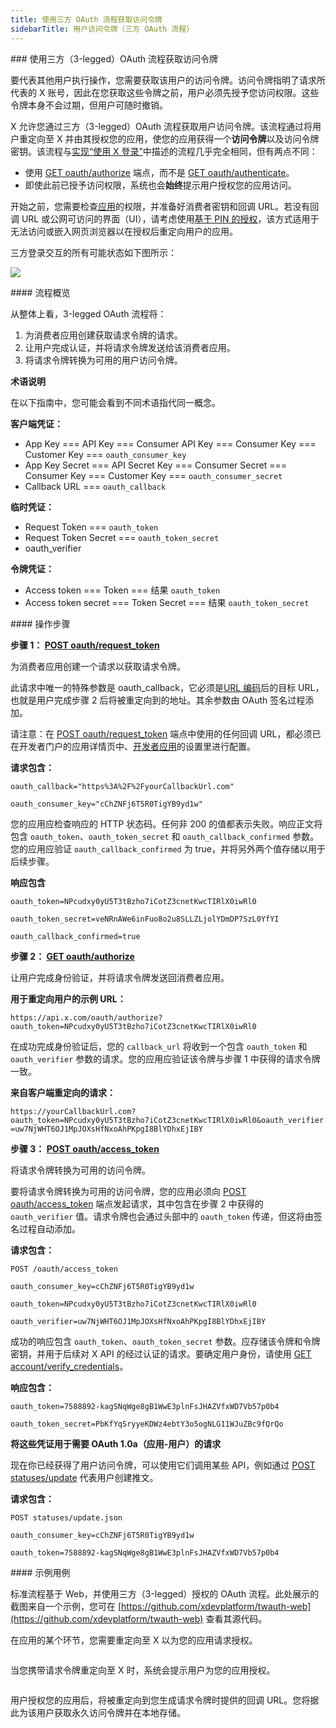 ```yaml
---
title: 使用三方 OAuth 流程获取访问令牌
sidebarTitle: 用户访问令牌（三方 OAuth 流程）
---
```



<div id="obtaining-access-tokens-using-3-legged-oauth-flow">
  ### 使用三方（3-legged）OAuth 流程获取访问令牌
</div>

要代表其他用户执行操作，您需要获取该用户的访问令牌。访问令牌指明了请求所代表的 X 账号，因此在您获取这些令牌之前，用户必须先授予您访问权限。这些令牌本身不会过期，但用户可随时撤销。

X 允许您通过三方（3-legged）OAuth 流程获取用户访问令牌。该流程通过将用户重定向至 X 并由其授权您的应用，使您的应用获得一个**访问令牌**以及访问令牌密钥。该流程与[实现“使用 X 登录”](/zh/resources/fundamentals/authentication/guides/log-in-with-x)中描述的流程几乎完全相同，但有两点不同：

- 使用 [GET oauth/authorize](/zh/resources/fundamentals/authentication/api-reference#get-oauth-authorize) 端点，而不是 [GET oauth/authenticate](/zh/resources/fundamentals/authentication/api-reference#get-oauth-authenticate)。
- 即使此前已授予访问权限，系统也会**始终**提示用户授权您的应用访问。
   

开始之前，您需要检查[应用](/zh/resources/fundamentals/developer-apps)的权限，并准备好消费者密钥和回调 URL。若没有回调 URL 或公网可访问的界面（UI），请考虑使用[基于 PIN 的授权](/zh/resources/fundamentals/authentication/oauth-1-0a/pin-based-oauth)，该方式适用于无法访问或嵌入网页浏览器以在授权后重定向用户的应用。 

三方登录交互的所有可能状态如下图所示：

![](https://cdn.cms-twdigitalassets.com/content/dam/developer-twitter/docs/obtaining-access-tokens.png.twimg.1920.png)

<div id="overview-of-the-process">
  #### 流程概览
</div>

从整体上看，3-legged OAuth 流程将：

1. 为消费者应用创建获取请求令牌的请求。
2. 让用户完成认证，并将请求令牌发送给该消费者应用。
3. 将请求令牌转换为可用的用户访问令牌。

**术语说明**

在以下指南中，您可能会看到不同术语指代同一概念。

**客户端凭证：**

- App Key === API Key === Consumer API Key === Consumer Key === Customer Key === `oauth_consumer_key`
- App Key Secret === API Secret Key === Consumer Secret === Consumer Key === Customer Key === `oauth_consumer_secret`
- Callback URL === `oauth_callback`
   

**临时凭证：**

- Request Token === `oauth_token`
- Request Token Secret === `oauth_token_secret`
- oauth\_verifier
   

**令牌凭证：**

- Access token === Token === 结果 `oauth_token`
- Access token secret === Token Secret === 结果 `oauth_token_secret`

<div id="walkthrough-steps">
  #### 操作步骤
</div>

**步骤 1： [POST oauth/request\_token](/zh/resources/fundamentals/authentication/api-reference#post-oauth-request-token)**

为消费者应用创建一个请求以获取请求令牌。

此请求中唯一的特殊参数是 oauth\_callback，它必须是[URL 编码](/zh/resources/fundamentals/authentication/oauth-1-0a/percent-encoding-parameters)后的目标 URL，也就是用户完成步骤 2 后将被重定向到的地址。其余参数由 OAuth 签名过程添加。

请注意：在 [POST oauth/request\_token](/zh/resources/fundamentals/authentication/api-reference#post-oauth-request-token) 端点中使用的任何回调 URL，都必须已在开发者门户的应用详情页中、[开发者应用](/zh/resources/fundamentals/developer-apps)的设置里进行配置。
 

**请求包含：**

`oauth_callback="https%3A%2F%2FyourCallbackUrl.com"`

`oauth_consumer_key="cChZNFj6T5R0TigYB9yd1w" `

您的应用应检查响应的 HTTP 状态码。任何非 200 的值都表示失败。响应正文将包含 `oauth_token`、`oauth_token_secret` 和 `oauth_callback_confirmed` 参数。您的应用应验证 `oauth_callback_confirmed` 为 true，并将另外两个值存储以用于后续步骤。
 

**响应包含**

`oauth_token=NPcudxy0yU5T3tBzho7iCotZ3cnetKwcTIRlX0iwRl0`

`oauth_token_secret=veNRnAWe6inFuo8o2u8SLLZLjolYDmDP7SzL0YfYI`

`oauth_callback_confirmed=true`

**步骤 2： [GET oauth/authorize](/zh/resources/fundamentals/authentication/api-reference#get-oauth-authorize)**

让用户完成身份验证，并将请求令牌发送回消费者应用。
 

**用于重定向用户的示例 URL：**

`https://api.x.com/oauth/authorize?oauth_token=NPcudxy0yU5T3tBzho7iCotZ3cnetKwcTIRlX0iwRl0`

在成功完成身份验证后，您的 `callback_url` 将收到一个包含 `oauth_token` 和 `oauth_verifier` 参数的请求。您的应用应验证该令牌与步骤 1 中获得的请求令牌一致。
 

**来自客户端重定向的请求：**

`https://yourCallbackUrl.com?oauth_token=NPcudxy0yU5T3tBzho7iCotZ3cnetKwcTIRlX0iwRl0&oauth_verifier=uw7NjWHT6OJ1MpJOXsHfNxoAhPKpgI8BlYDhxEjIBY`

**步骤 3： [POST oauth/access\_token](/zh/resources/fundamentals/authentication/api-reference#post-oauth-access-token)**

将请求令牌转换为可用的访问令牌。

要将请求令牌转换为可用的访问令牌，您的应用必须向 [POST oauth/access\_token](/zh/resources/fundamentals/authentication/api-reference#post-oauth-access-token) 端点发起请求，其中包含在步骤 2 中获得的 `oauth_verifier` 值。请求令牌也会通过头部中的 `oauth_token` 传递，但这将由签名过程自动添加。
 

**请求包含：**

`POST /oauth/access_token`

`oauth_consumer_key=cChZNFj6T5R0TigYB9yd1w`

`oauth_token=NPcudxy0yU5T3tBzho7iCotZ3cnetKwcTIRlX0iwRl0`

`oauth_verifier=uw7NjWHT6OJ1MpJOXsHfNxoAhPKpgI8BlYDhxEjIBY`

成功的响应包含 `oauth_token`、`oauth_token_secret` 参数。应存储该令牌和令牌密钥，并用于后续对 X API 的经过认证的请求。要确定用户身份，请使用 [GET account/verify\_credentials](/zh/resources/fundamentals/authentication/api-reference)。
 

**响应包含：**

`oauth_token=7588892-kagSNqWge8gB1WwE3plnFsJHAZVfxWD7Vb57p0b4`

`oauth_token_secret=PbKfYqSryyeKDWz4ebtY3o5ogNLG11WJuZBc9fQrQo`

**将这些凭证用于需要 OAuth 1.0a（应用-用户）的请求**

现在你已经获得了用户访问令牌，可以使用它们调用某些 API，例如通过 [POST statuses/update](/zh/x-api/posts/manage-tweets/introduction) 代表用户创建推文。

**请求包含：**

`POST statuses/update.json`

`oauth_consumer_key=cChZNFj6T5R0TigYB9yd1w`

`oauth_token=7588892-kagSNqWge8gB1WwE3plnFsJHAZVfxWD7Vb57p0b4`

<div id="sample-use-case">
  #### 示例用例
</div>

标准流程基于 Web，并使用三方（3-legged）授权的 OAuth 流程。此处展示的截图来自一个示例，您可在 [https://github.com/xdevplatform/twauth-web](https://github.com/xdevplatform/twauth-web) 查看其源代码。

在应用的某个环节，您需要重定向至 X 以为您的应用请求授权。

<Frame>
  <img src="/images/twauth-web-2.png" alt="" />
</Frame>

当您携带请求令牌重定向至 X 时，系统会提示用户为您的应用授权。

<Frame>
  <img src="/images/twauth-web-3.png" alt="" />
</Frame>

用户授权您的应用后，将被重定向到您生成请求令牌时提供的回调 URL。您将据此为该用户获取永久访问令牌并在本地存储。

<Frame>
  <img src="/images/twauth-web-4.png" alt="" />
</Frame>